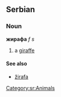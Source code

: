 ==Serbian==
===Noun===
'''жирафа''' ''f s''
#a [[giraffe]]
====See also====
*[[žirafa]]
[[Category:sr:Animals]]